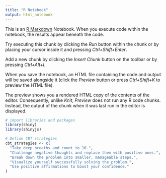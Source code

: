 ```yaml
---
title: "R Notebook"
output: html_notebook
---
```


This is an [R Markdown](http://rmarkdown.rstudio.com) Notebook. When you execute code within the notebook, the results appear beneath the code. 

Try executing this chunk by clicking the *Run* button within the chunk or by placing your cursor inside it and pressing *Ctrl+Shift+Enter*. 


Add a new chunk by clicking the *Insert Chunk* button on the toolbar or by pressing *Ctrl+Alt+I*.

When you save the notebook, an HTML file containing the code and output will be saved alongside it (click the *Preview* button or press *Ctrl+Shift+K* to preview the HTML file).

The preview shows you a rendered HTML copy of the contents of the editor. Consequently, unlike *Knit*, *Preview* does not run any R code chunks. Instead, the output of the chunk when it was last run in the editor is displayed.




```r
# import libraries and packages
library(shiny)
library(shinyjs)

```
```r
# Define CBT strategies
cbt_strategies <- c(
  "Take deep breaths and count to 10.",
  "Challenge negative thoughts and replace them with positive ones.",
  "Break down the problem into smaller, manageable steps.",
  "Visualize yourself successfully solving the problem.",
  "Use positive affirmations to boost your confidence."
)
```

